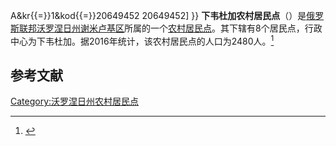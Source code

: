 {{Infobox Settlement
| official_name = 下韦杜加农村居民点
| native_name = Нижневедугское сельское поселение
| settlement_type = [[农村居民点|农村居民点]]
| subdivision_type = [[国家|国家]]
| subdivision_type1 = [[州_(俄罗斯)|州]]
| subdivision_type2 = [[区_(苏联)|区]]
| subdivision_name = {{RUS}}
| subdivision_name1 = [[沃罗涅日州|沃罗涅日州]]
| subdivision_name2 = [[谢米卢基区|谢米卢基区]]
| seat_type = 行政中心
| seat = 下韦杜加
| population_as_of=2016
| population_footnotes = <ref name=stat />
| population_total = 2480
| coordinates_display = inline,title
| latd = 51.7317585 | latm =  | lats =  | latNS = N
| longd = 38.6635387 | longm =  | longs =  | longEW = E
| timezone = [[莫斯科时间|MSK]]
| utc_offset = +3
| blank_name = [[俄罗斯市政土地区划代码|OKTMO编码]]
| blank_info = [http://classif.spb.ru/classificators/view/tma.php?st{{=}}A&kr{{=}}1&kod{{=}}20649452 20649452]
}}
'''下韦杜加农村居民点'''（{{lang-ru|Нижневедугское сельское поселение}}）是[[俄罗斯联邦|俄罗斯联邦]][[沃罗涅日州|沃罗涅日州]][[谢米卢基区|谢米卢基区]]所属的一个[[农村居民点|农村居民点]]。其下辖有8个居民点，行政中心为下韦杜加。据2016年统计，该农村居民点的人口为2480人。<ref name=stat>{{cite web | url = http://www.gks.ru/free_doc/doc_2016/bul_dr/mun_obr2016.rar | title = Численность населения Российской Федерации по муниципальным образованиям на 1 января 2016 года | language = ru | accessdate = 2017-01-18 | archive-date = 2019-05-13 | archive-url = https://web.archive.org/web/20190513150350/http://www.gks.ru/free_doc/doc_2016/bul_dr/mun_obr2016.rar | dead-url = no }}</ref>

== 参考文献 ==
{{reflist}}

{{Russia-stub}}

[[Category:沃罗涅日州农村居民点|Category:沃罗涅日州农村居民点]]